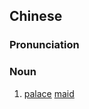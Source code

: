 {{also|宫嫔}}
==Chinese==
{{zh-forms|s=宫嫔}}

===Pronunciation===
{{zh-pron
|m=gōngpín
|cat=n
}}

===Noun===
{{zh-noun}}

# {{lb|zh|literary}} [[palace]] [[maid]]